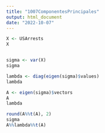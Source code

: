 ```yaml
---
title: "1007ComponentesPrincipales"
output: html_document
date: "2022-10-07"
---
```

 
``` r
X <- USArrests
X 


sigma <- var(X)
sigma

lambda <- diag(eigen(sigma)$values)
lambda

A <- eigen(sigma)$vectors
A
lambda

round(A%%t(A), 2)
sigma
A%%lambda%%t(A)

```

